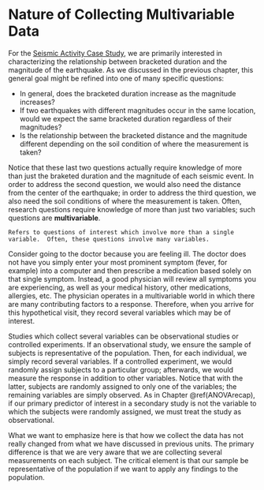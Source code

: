 # Nature of Collecting Multivariable Data {#Regdata}

For the [Seismic Activity Case Study](#CaseGreece), we are primarily interested in characterizing the relationship between bracketed duration and the magnitude of the earthquake.  As we discussed in the previous chapter, this general goal might be refined into one of many specific questions:

  - In general, does the bracketed duration increase as the magnitude increases?
  - If two earthquakes with different magnitudes occur in the same location, would we expect the same bracketed duration regardless of their magnitudes?
  - Is the relationship between the bracketed distance and the magnitude different depending on the soil condition of where the measurement is taken?
  
Notice that these last two questions actually require knowledge of more than just the braketed duration and the magnitude of each seismic event.  In order to address the second question, we would also need the distance from the center of the earthquake; in order to address the third question, we also need the soil conditions of where the measurement is taken.  Often, research questions require knowledge of more than just two variables; such questions are __multivariable__.

```definition
Refers to questions of interest which involve more than a single variable.  Often, these questions involve many variables.
```

Consider going to the doctor because you are feeling ill.  The doctor does not have you simply enter your most prominent symptom (fever, for example) into a computer and then prescribe a medication based solely on that single symptom.  Instead, a good physician will review all symptoms you are experiencing, as well as your medical history, other medications, allergies, etc.  The physician operates in a multivariable world in which there are many contributing factors to a response.  Therefore, when you arrive for this hypothetical visit, they record several variables which may be of interest.  

Studies which collect several variables can be observational studies or controlled experiments.  If an observational study, we ensure the sample of subjects is representative of the population.  Then, for each individual, we simply record several variables.  If a controlled experiment, we would randomly assign subjects to a particular group; afterwards, we would measure the response in addition to other variables.  Notice that with the latter, subjects are randomly assigned to only one of the variables; the remaining variables are simply observed.  As in Chapter \@ref(ANOVArecap), if our primary predictor of interest in a secondary study is not the variable to which the subjects were randomly assigned, we must treat the study as observational.

What we want to emphasize here is that how we collect the data has not really changed from what we have discussed in previous units.  The primary difference is that we are very aware that we are collecting several measurements on each subject.  The critical element is that our sample be representative of the population if we want to apply any findings to the population.
